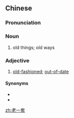 ==Chinese==
{{zh-forms|type=12}}

===Pronunciation===
{{zh-pron
|m=lǎoyītào
|c=lou5 jat1 tou3
|cat=n,a
}}

===Noun===
{{zh-noun}}

# {{lb|zh|pejorative}} old things; old ways

===Adjective===
{{zh-adj}}

# {{lb|zh|pejorative}} [[old-fashioned]]; [[out-of-date]]

====Synonyms====
* {{zh-l|老套}}
* {{zh-l|老套子}}

[[zh:老一套]]